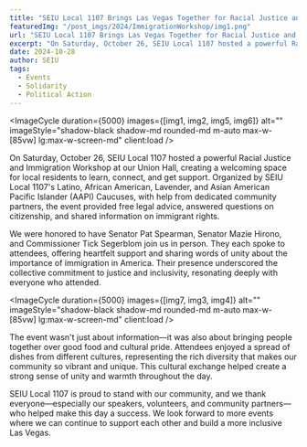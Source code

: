 ---
title: "SEIU Local 1107 Brings Las Vegas Together for Racial Justice and Immigration Workshop"
featuredImg: "/post_imgs/2024/ImmigrationWorkshop/img1.png"
url: "SEIU Local 1107 Brings Las Vegas Together for Racial Justice and Immigration Workshop"
excerpt: "On Saturday, October 26, SEIU Local 1107 hosted a powerful Racial Justice and Immigration Workshop at our Union Hall, creating a welcoming space for local residents to learn, connect, and get support."
date: 2024-10-28
author: SEIU
tags:
  - Events
  - Solidarity
  - Political Action
---


<ImageCycle duration={5000} images={[img1, img2, img5, img6]} alt="" imageStyle="shadow-black shadow-md rounded-md m-auto max-w-[85vw] lg:max-w-screen-md" client:load />

On Saturday, October 26, SEIU Local 1107 hosted a powerful Racial Justice and Immigration Workshop at our Union Hall, creating a welcoming space for local residents to learn, connect, and get support. Organized by SEIU Local 1107's Latino, African American, Lavender, and Asian American Pacific Islander (AAPI) Caucuses, with help from dedicated community partners, the event provided free legal advice, answered questions on citizenship, and shared information on immigrant rights.

We were honored to have Senator Pat Spearman, Senator Mazie Hirono, and Commissioner Tick Segerblom join us in person. They each spoke to attendees, offering heartfelt support and sharing words of unity about the importance of immigration in America. Their presence underscored the collective commitment to justice and inclusivity, resonating deeply with everyone who attended.

<ImageCycle duration={5000} images={[img7, img3, img4]} alt="" imageStyle="shadow-black shadow-md rounded-md m-auto max-w-[85vw] lg:max-w-screen-md" client:load />

The event wasn't just about information—it was also about bringing people together over good food and cultural pride. Attendees enjoyed a spread of dishes from different cultures, representing the rich diversity that makes our community so vibrant and unique. This cultural exchange helped create a strong sense of unity and warmth throughout the day.

SEIU Local 1107 is proud to stand with our community, and we thank everyone—especially our speakers, volunteers, and community partners—who helped make this day a success. We look forward to more events where we can continue to support each other and build a more inclusive Las Vegas.



